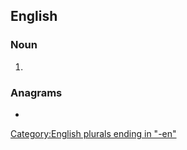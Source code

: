 {{also|dead men}}
==English==

===Noun===
{{head|en|noun plural form}}

# {{plural of|deadman|lang=en}}

===Anagrams===
* {{anagrams|en|amended}}

[[Category:English plurals ending in "-en"]]